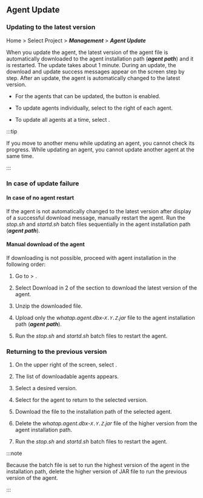 ## Agent Update

### Updating to the latest version

Home > Select Project > **_Management_** > **_Agent Update_**

<ImgLang img='db-update-agent.png' desc='' />

When you update the agent, the latest version of the agent file is automatically downloaded to the agent installation path (**_agent path_**) and it is restarted. The update takes about 1 minute. During an update, the download and update success messages appear on the screen step by step. After an update, the agent is automatically changed to the latest version.

- For the agents that can be updated, the <Cmdname sid="TTL06230" className="uitext" /> button is enabled.

- To update agents individually, select <Cmdname sid="TTL06230" className="uitext" /> to the right of each agent.

- To update all agents at a time, select <Cmdname sid="DSC07289" className="uitext" />.

:::tip

If you move to another menu while updating an agent, you cannot check its progress. While updating an agent, you cannot update another agent at the same time.

:::

### In case of update failure

#### In case of no agent restart

If the agent is not automatically changed to the latest version after display of a successful download message, manually restart the agent. Run the _stop.sh_ and _startd.sh_ batch files sequentially in the agent installation path (**_agent path_**).

#### Manual download of the agent

If downloading is not possible, proceed with agent installation in the following order:

1. Go to <Cmdname sid="management" className="uitext" /> &gt; <Cmdname sid="agentInstall" className="uitext" />.

2. Select <span class="uitext">Download</span> in 2 of the <Cmdname sid="agent-setup-guide" className="uitext" /> section to download the latest version of the agent.

3. Unzip the downloaded file.

4. Upload only the _whatap.agent.dbx-`X.Y.Z`.jar_ file to the agent installation path (**_agent path_**).

5. Run the _stop.sh_ and _startd.sh_ batch files to restart the agent.

### Returning to the previous version

1. On the upper right of the screen, select <Cmdname sid="goto_previous_version" className="uitext" />.

2. The list of downloadable agents appears.

3. Select a desired version.

4. Select <Cmdname sid="download" className="uitext" /> for the agent to return to the selected version.

5. Download the file to the installation path of the selected agent.

6. Delete the _whatap.agent.dbx-`X.Y.Z`.jar_ file of the higher version from the agent installation path.

7. Run the _stop.sh_ and _startd.sh_ batch files to restart the agent.

:::note

Because the batch file is set to run the highest version of the agent in the installation path, delete the higher version of JAR file to run the previous version of the agent.

:::
